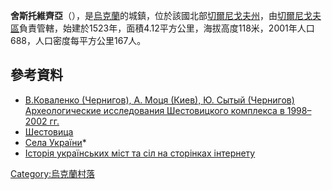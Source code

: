 {{coord|51|23|6|N|31|11|31|E|scale:100000|display=title}}

'''舍斯托維齊亞'''（{{lang-uk|Шестовиця}}），是[[烏克蘭|烏克蘭]]的城鎮，位於該國北部[[切爾尼戈夫州|切爾尼戈夫州]]，由[[切爾尼戈夫區|切爾尼戈夫區]]負責管轄，始建於1523年，面積4.12平方公里，海拔高度118米，2001年人口688，人口密度每平方公里167人。

==參考資料==
* [http://www.south-rus.narod.ru/shestovica.html В.Коваленко (Чернигов), А. Моця (Киев), Ю. Сытый (Чернигов) Археологические исследования Шестовицкого комплекса в 1998–2002 гг.] {{Wayback|url=http://www.south-rus.narod.ru/shestovica.html |date=20201030230848 }}
* [http://www.raskopki1.kod.kiev.ua/chestovitsa/index.htm Шестовица]{{dead link|date=2018年4月 |bot=InternetArchiveBot |fix-attempted=yes }}
* [http://ukrainica.com.ua/ukr/projects/sela_ukraini/istorii_sel Села України]* {{Wayback|url=http://ukrainica.com.ua/ukr/projects/sela_ukraini/istorii_sel |date=20101121065119 }}
* [https://web.archive.org/web/20110305140410/http://www.4uth.gov.ua/education/history/history_city_internet.htm Історія українських міст та сіл на сторінках інтернету]

{{Ukraine-geo-stub}}
[[Category:烏克蘭村落|Category:烏克蘭村落]]